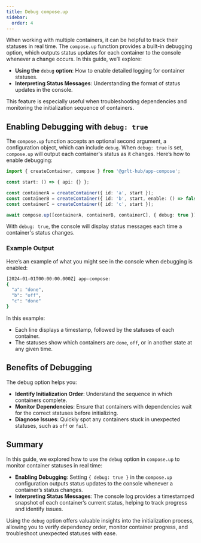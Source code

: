 ```yaml
---
title: Debug compose.up
sidebar:
  order: 4
---
```


When working with multiple containers, it can be helpful to track their statuses in real time. The `compose.up` function provides a built-in debugging option, which outputs status updates for each container to the console whenever a change occurs. In this guide, we’ll explore:

- **Using the** `debug` **option**: How to enable detailed logging for container statuses.
- **Interpreting Status Messages**: Understanding the format of status updates in the console.

This feature is especially useful when troubleshooting dependencies and monitoring the initialization sequence of containers.

## Enabling Debugging with `debug: true`

The `compose.up` function accepts an optional second argument, a configuration object, which can include `debug`. When `debug: true` is set, `compose.up` will output each container's status as it changes. Here’s how to enable debugging:

```ts
import { createContainer, compose } from '@grlt-hub/app-compose';

const start: () => { api: {} };

const containerA = createContainer({ id: 'a', start });
const containerB = createContainer({ id: 'b', start, enable: () => false });
const containerC = createContainer({ id: 'c', start });

await compose.up([containerA, containerB, containerC], { debug: true });
```

With `debug: true`, the console will display status messages each time a container's status changes.

### Example Output

Here’s an example of what you might see in the console when debugging is enabled:

```sh
[2024-01-01T00:00:00.000Z] app-compose:
{
  "a": "done",
  "b": "off",
  "c": "done"
}
```

In this example:

- Each line displays a timestamp, followed by the statuses of each container.
- The statuses show which containers are `done`, `off`, or in another state at any given time.

## Benefits of Debugging

The debug option helps you:

- **Identify Initialization Order**: Understand the sequence in which containers complete.
- **Monitor Dependencies**: Ensure that containers with dependencies wait for the correct statuses before initializing.
- **Diagnose Issues**: Quickly spot any containers stuck in unexpected statuses, such as `off` or `fail`.

## Summary

In this guide, we explored how to use the `debug` option in `compose.up` to monitor container statuses in real time:

- **Enabling Debugging**: Setting `{ debug: true }` in the `compose.up` configuration outputs status updates to the console whenever a container’s status changes.
- **Interpreting Status Messages**: The console log provides a timestamped snapshot of each container’s current status, helping to track progress and identify issues.

Using the `debug` option offers valuable insights into the initialization process, allowing you to verify dependency order, monitor container progress, and troubleshoot unexpected statuses with ease.
